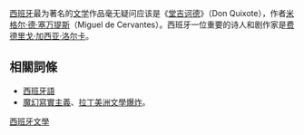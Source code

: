 {{Expand language|1=en|2=es|time=2022-04-13T07:35:05+00:00}}
{{Literature}}
{{西班牙文化}}

[[西班牙|西班牙]]最为著名的[[文学|文学]]作品毫无疑问应该是《[[堂吉诃德|堂吉诃德]]》（Don Quixote），作者[[米格尔·德·塞万提斯|米格尔·德·塞万提斯]]（Miguel de Cervantes）。西班牙一位重要的诗人和剧作家是[[费德里戈·加西亚·洛尔卡|费德里戈·加西亚·洛尔卡]]。

==相關詞條==
*[[西班牙語|西班牙語]]
*[[魔幻寫實主義|魔幻寫實主義]]、[[拉丁美洲文學爆炸|拉丁美洲文學爆炸]]。

{{Authority control}}
{{Lit-stub}}

{{西班牙主題}}
{{欧洲题目|文学}}

[[Category:西班牙文學|]]